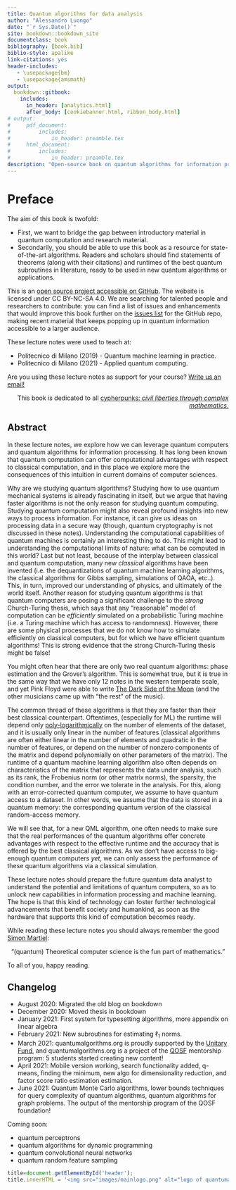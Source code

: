 ```yaml
---
title: Quantum algorithms for data analysis
author: "Alessandro Luongo"
date: "`r Sys.Date()`"
site: bookdown::bookdown_site
documentclass: book
bibliography: [book.bib]
biblio-style: apalike
link-citations: yes
header-includes:
   - \usepackage{bm}
   - \usepackage{amsmath}
output:
  bookdown::gitbook:
    includes:
      in_header: [analytics.html]
      after_body: [cookiebanner.html, ribbon_body.html]
# output:
#     pdf_document:
#         includes:
#             in_header: preamble.tex
#     html_document:
#         includes:
#             in_header: preamble.tex
description: "Open-source book on quantum algorithms for information processing and machine learning"
---
```




<!--  ```{r, include=FALSE} -->
<!--  options(tinytex.verbose = TRUE) -->
<!--  ``` -->

\newcommand{\norm}[1]{\left\lVert#1\right\rVert}

\newcommand{\R}{\mathbb{R}}
\newcommand{\Z}{\mathbb{Z}}
\newcommand{\Q}{\mathbb{Q}}
\newcommand{\E}{\mathbb{E}}

\newcommand{\ket}[1]{|#1\rangle}
\newcommand{\bra}[1]{\langle#1|}
\newcommand{\braket}[1]{\langle#1\rangle}

\newcommand{\be}{\begin{equation}}
\newcommand{\ee}{\end{equation}}
\newcommand{\argmax}{\arg\max}

\newcommand{\Ord}[1]{\mathcal{O}\left( #1 \right)}
\newcommand{\tOrd}[1]{\widetilde{\mathcal{O}}\left( #1 \right)}






# Preface

The aim of this book is twofold:

- First, we want to bridge the gap between introductory material in quantum computation and research material.
- Secondarily, you should be able to use this book as a resource for state-of-the-art algorithms. Readers and scholars should find statements of theorems (along with their citations) and runtimes of the best quantum subroutines in literature, ready to be used in new quantum algorithms or applications.


This is an [open source project accessible on GitHub](https://github.com/Scinawa/quantumalgorithms.org/). The website is licensed under CC BY-NC-SA 4.0. We are searching for talented people and researchers to contribute: you can find a list of issues and enhancements that would improve this book further on the [issues list](https://github.com/Scinawa/quantumalgorithms.org/issues) for the GitHub repo, making recent material that keeps popping up in quantum information accessible to a larger audience.

These lecture notes were used to teach at:

- Politecnico di Milano (2019) - Quantum machine learning in practice.
- Politecnico di Milano (2021) - Applied quantum computing.

Are you using these lecture notes as support for your course? [Write us an email!](mailto://scinawa@luongo.pro)


<p style="text-align:right">
 This book is dedicated to all [cypherpunks: *civil liberties through complex mathematics*.](https://luongo.pro/cypherpunks/) </p>


## Abstract

In these lecture notes, we explore how we can leverage quantum computers and quantum algorithms for information processing. It has long been known that quantum computation can offer computational advantages with respect to classical computation, and in this place we explore more the consequences of this intuition in current domains of computer sciences.

Why are we studying quantum algorithms? Studying how to use quantum mechanical
systems is already fascinating in itself, but we argue that having faster
algorithms is not the only reason for studying quantum computing. Studying
quantum computation might also reveal profound insights into new ways to process
information. For instance, it can give us ideas on processing data
in a secure way (though, quantum cryptography is not discussed in these notes).
Understanding the computational capabilities of quantum machines
is certainly an interesting thing to do. This might lead to understanding the
computational limits of nature: what can be computed in this world? Last
but not least, because of the interplay between classical and quantum
computation, many new *classical* algorithms have been invented (i.e. the
dequantizations of quantum machine learning algorithms, the classical algorithms
for Gibbs sampling, simulations of QAOA, etc..). This, in turn,
improved our understanding of physics, and ultimately of the world itself.
<!-- As some scientists believe\footnote{A friend told me this was originally an idea -->
<!-- of Miklos Santha}, quantum computing is the occasion for Theoretical Computer -->
<!-- Science to welcome contribution from Physics. As we know, TCS has (luckly) -->
<!-- welcome many contribution from Mathematical sciences, and at the current state -->
<!-- is basically a branch of Mathematics. With quantum computing, TCS can welcome -->
<!-- also contribution from physics, perhaps going towards the direction of a -->
<!-- "Physical Computer Science". -->
Another reason for studying quantum algorithms is that quantum computers are posing
a significant challenge to the *strong* Church-Turing thesis, which says that any "reasonable"
model of computation can be *efficiently* simulated on a probabilistic Turing machine (i.e. a Turing machine which has access to randomness).
However, there are some physical processes that we do not know how to simulate efficiently on classical computers, but for which we have efficient quantum algorithms! This is strong evidence that the strong Church-Turing thesis might be false!

<!-- Algorithms are often overlooked when thinking about speed of calculations. But they deserve more credit for the performance gains than the well known Moore's Law. As we can read [here](https://www.nitrd.gov/pubs/PCAST-NITRD-report-2010.pdf), some researcher tried to quantify the performance gains for some specific problem (linear programming and mixed integer programming), and they found that in 15 years we had an improvement of a factor of 43millions: a factor of roughly 1000 was due to increased processor speed, and a factor of 43.000 was due to algorithmic improvements for the problem.  -->

You might often hear that there are only two real quantum algorithms: phase estimation and the Grover's algorithm. This is somewhat true, but it is true in the same way that we have only 12 notes in the western temperate scale, and yet Pink Floyd were able to write [The Dark Side of the Moon](https://www.youtube.com/playlist?list=OLAK5uy_l1x-JAx0w53suECoCI0YJtW6VB8DBQWRQ) (and the other musicians came up with "the rest" of the music).

The common thread of these algorithms is that they are faster than their best classical counterpart. Oftentimes, (especially for ML) the runtime will depend only [poly-logarithmically](https://en.wikipedia.org/wiki/Polylogarithmic_function) on the number of elements of the dataset, and it is usually only linear in the number of features (classical algorithms are often either linear in the number of elements and quadratic in the number of features, or depend on the number of nonzero components of the matrix and depend polynomially on other parameters of the matrix). The runtime of a quantum machine learning algorithm also often depends on characteristics of the matrix that represents the data under analysis, such as its rank, the Frobenius norm (or other matrix norms), the sparsity, the condition number, and the error we tolerate in the analysis. For this, along with an error-corrected quantum computer, we assume to have quantum access to a dataset. In other words, we assume that the data is stored in a quantum memory: the corresponding quantum version of the classical random-access memory.

We will see that, for a new QML algorithm, one often needs to make sure that the real performances of the quantum algorithms offer concrete advantages with respect to the effective runtime and the accuracy that is offered by the best classical algorithms. As we don't have access to big-enough quantum computers *yet*, we can only assess the performance of these quantum algorithms via a classical simulation.

These lecture notes should prepare the future quantum data analyst to understand the potential and limitations of quantum computers, so as to unlock new capabilities in information processing and machine learning. The hope is that this kind of technology can foster further technological advancements that benefit society and humankind, as soon as the hardware that supports this kind of computation becomes ready.


While reading these lecture notes you should always remember the good [Simon Martiel](https://scholar.google.fr/citations?user=upaq0vIAAAAJ&hl=en):
<p style="text-align:center">
"(quantum) Theoretical computer science is the fun part of mathematics."
</p>

To all of you, happy reading.




<!--
it would be nice to make just a preface, and put the text above this one without any heading..
https://stackoverflow.com/questions/41084020/add-a-html-block-above-each-chapter-header  -->

## Changelog

- August 2020: Migrated the old blog on bookdown
- December 2020: Moved thesis in bookdown
- January 2021: First system for typesetting algorithms, more appendix on linear algebra
- February 2021: New subroutines for estimating $\ell_1$ norms.
- March 2021: quantumalgorithms.org is proudly supported by the [Unitary Fund](https://unitary.fund/), and quantumalgorithms.org is a project of the [QOSF](https://qosf.org) mentorship program: 5 students started creating new content!
- April 2021: Mobile version working, search functionality added, q-means, finding the minimum, new algo for dimensionality reduction, and factor score ratio estimation estimation.
- June 2021: Quantum Monte Carlo algorithms, lower bounds techniques for query complexity of quantum algorithms, quantum algorithms for graph problems. The output of the mentorship program of the QOSF foundation!


Coming soon:

- quantum perceptrons
- quantum algorithms for dynamic programming
- quantum convolutional neural networks
- quantum random feature sampling



```js
title=document.getElementById('header');
title.innerHTML = '<img src="images/mainlogo.png" alt="logo of quantumalgorithms.org">' + title.innerHTML
```

